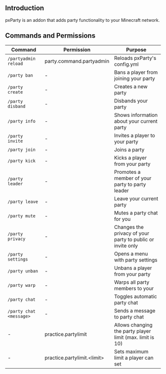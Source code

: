 ## Introduction
pxParty is an addon that adds party functionality to your Minecraft network.

## Commands and Permissions
| Command                 | Permission                   | Purpose                                                    |
| ----------------------- | ---------------------------- | ---------------------------------------------------------- |
| `/partyadmin reload`    | party.command.partyadmin     | Reloads pxParty's config.yml                               |
| `/party ban`            | -                            | Bans a player from joining your party                      |
| `/party create`         | -                            | Creates a new party                                        |
| `/party disband`        | -                            | Disbands your party                                        |
| `/party info`           | -                            | Shows information about your current party                 |
| `/party invite`         | -                            | Invites a player to your party                             |
| `/party join`           | -                            | Joins a party                                              |
| `/party kick`           | -                            | Kicks a player from your party                             |
| `/party leader`         | -                            | Promotes a member of your party to party leader            |
| `/party leave`          | -                            | Leave your current party                                   |
| `/party mute`           | -                            | Mutes a party chat for you                                 |
| `/party privacy`        | -                            | Changes the privacy of your party to public or invite only |
| `/party settings`       | -                            | Opens a menu with party settings                           |
| `/party unban`          | -                            | Unbans a player from your party                            |
| `/party warp`           | -                            | Warps all party members to your                            |
| `/party chat`           | -                            | Toggles automatic party chat                               |
| `/party chat <message>` | -                            | Sends a message to party chat                              |
| -                       | practice.partylimit          | Allows changing the party player limit (max. limit is 10)  |
| -                       | practice.partylimit.\<limit> | Sets maximum limit a player can set                        |
